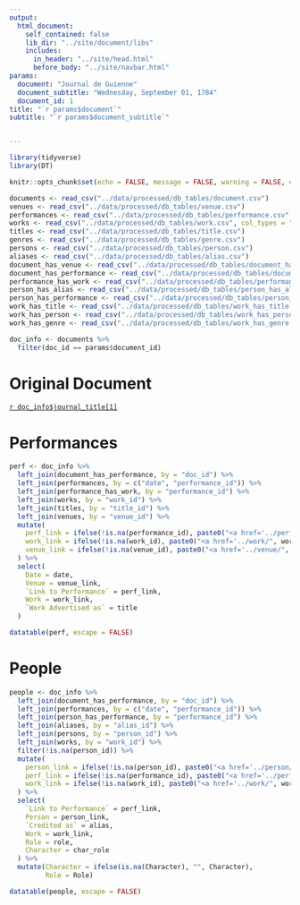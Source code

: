 ```yaml
---
output:
  html_document:
    self_contained: false
    lib_dir: "../site/document/libs"
    includes:
      in_header: "../site/head.html"
      before_body: "../site/navbar.html"
params:
  document: "Journal de Guienne"
  document_subtitle: "Wednesday, September 01, 1784"
  document_id: 1
title: "`r params$document`"
subtitle: "`r params$document_subtitle`"


---
```


```r
library(tidyverse)
library(DT)

knitr::opts_chunk$set(echo = FALSE, message = FALSE, warning = FALSE, error = FALSE)

documents <- read_csv("../data/processed/db_tables/document.csv")
venues <- read_csv("../data/processed/db_tables/venue.csv")
performances <- read_csv("../data/processed/db_tables/performance.csv", col_types = "cnDccccccc")
works <- read_csv("../data/processed/db_tables/work.csv", col_types = "ncccccc")
titles <- read_csv("../data/processed/db_tables/title.csv")
genres <- read_csv("../data/processed/db_tables/genre.csv")
persons <- read_csv("../data/processed/db_tables/person.csv")
aliases <- read_csv("../data/processed/db_tables/alias.csv")
document_has_venue <- read_csv("../data/processed/db_tables/document_has_venue.csv")
document_has_performance <- read_csv("../data/processed/db_tables/document_has_performance.csv")
performance_has_work <- read_csv("../data/processed/db_tables/performance_has_work.csv")
person_has_alias <- read_csv("../data/processed/db_tables/person_has_alias.csv")
person_has_performance <- read_csv("../data/processed/db_tables/person_has_performance.csv")
work_has_title <- read_csv("../data/processed/db_tables/work_has_title.csv")
work_has_person <- read_csv("../data/processed/db_tables/work_has_person.csv")
work_has_genre <- read_csv("../data/processed/db_tables/work_has_genre.csv")

```

```r
doc_info <- documents %>%
  filter(doc_id == params$document_id)
```

# Original Document
[`r doc_info$journal_title[1]`](`r doc_info$links[1]`)

# Performances
```r
perf <- doc_info %>%
  left_join(document_has_performance, by = "doc_id") %>%
  left_join(performances, by = c("date", "performance_id")) %>%
  left_join(performance_has_work, by = "performance_id") %>%
  left_join(works, by = "work_id") %>%
  left_join(titles, by = "title_id") %>%
  left_join(venues, by = "venue_id") %>%
  mutate(
    perf_link = ifelse(!is.na(performance_id), paste0("<a href='../performance/", performance_id, ".html'>Performance</a>"), ""),
    work_link = ifelse(!is.na(work_id), paste0("<a href='../work/", work_id, ".html'>", work, "</a>"), ""),
    venue_link = ifelse(!is.na(venue_id), paste0("<a href='../venue/", venue_id, ".html'>", venue, "</a>"), "")
  ) %>%
  select(
    Date = date,
    Venue = venue_link,
    `Link to Performance` = perf_link,
    Work = work_link,
    `Work Advertised as` = title
  )

datatable(perf, escape = FALSE)
```

# People
```r
people <- doc_info %>%
  left_join(document_has_performance, by = "doc_id") %>%
  left_join(performances, by = c("date", "performance_id")) %>%
  left_join(person_has_performance, by = "performance_id") %>%
  left_join(aliases, by = "alias_id") %>%
  left_join(persons, by = "person_id") %>%
  left_join(works, by = "work_id") %>%
  filter(!is.na(person_id)) %>%
  mutate(
    person_link = ifelse(!is.na(person_id), paste0("<a href='../person/", person_id, ".html'>", person, "</a>"), ""),
    perf_link = ifelse(!is.na(performance_id), paste0("<a href='../performance/", performance_id, ".html'>Performance</a>"), ""),
    work_link = ifelse(!is.na(work_id), paste0("<a href='../work/", work_id, ".html'>", work, "</a>"), "")
  ) %>%
  select(
    `Link to Performance` = perf_link,
    Person = person_link,
    `Credited as` = alias,
    Work = work_link,
    Role = role,
    Character = char_role
  ) %>%
  mutate(Character = ifelse(is.na(Character), "", Character),
         Role = Role)

datatable(people, escape = FALSE)
```
